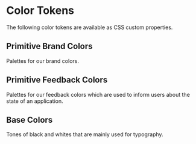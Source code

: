 
<Meta title="Design Tokens/Colors" />

# Color Tokens

The following color tokens are available as CSS custom properties.

## Primitive Brand Colors

Palettes for our brand colors.

<ColorPalette>
  <ColorItem
    title="Brand"
    subtitle="Brand Colors"
    colors={{
      50: "var(--hap-primitives-color-brand-50)",
      100: "var(--hap-primitives-color-brand-100)",
      200: "var(--hap-primitives-color-brand-200)",
      300: "var(--hap-primitives-color-brand-300)",
      400: "var(--hap-primitives-color-brand-400)",
      500: "var(--hap-primitives-color-brand-500)",
      600: "var(--hap-primitives-color-brand-600)",
      700: "var(--hap-primitives-color-brand-700)",
      800: "var(--hap-primitives-color-brand-800)",
      900: "var(--hap-primitives-color-brand-900)",
    }}
  />
  <ColorItem
    title="Neutral"
    subtitle="Neutral Colors"
    colors={{
      50: "var(--hap-primitives-color-neutral-50)",
      100: "var(--hap-primitives-color-neutral-100)",
      200: "var(--hap-primitives-color-neutral-200)",
      300: "var(--hap-primitives-color-neutral-300)",
      400: "var(--hap-primitives-color-neutral-400)",
      500: "var(--hap-primitives-color-neutral-500)",
      600: "var(--hap-primitives-color-neutral-600)",
      700: "var(--hap-primitives-color-neutral-700)",
      800: "var(--hap-primitives-color-neutral-800)",
      900: "var(--hap-primitives-color-neutral-900)",
    }}
  />
</ColorPalette>

## Primitive Feedback Colors

Palettes for our feedback colors which are used to inform users about the state
of an application.

<ColorPalette>
  <ColorItem
    title="Feedback Green"
    subtitle="Give some positive feedback"
    colors={{
      50: "var(--hap-primitives-color-feedback-green-50)",
      100: "var(--hap-primitives-color-feedback-green-100)",
      200: "var(--hap-primitives-color-feedback-green-200)",
      300: "var(--hap-primitives-color-feedback-green-300)",
      400: "var(--hap-primitives-color-feedback-green-400)",
      500: "var(--hap-primitives-color-feedback-green-500)",
      600: "var(--hap-primitives-color-feedback-green-600)",
      700: "var(--hap-primitives-color-feedback-green-700)",
      800: "var(--hap-primitives-color-feedback-green-800)",
      900: "var(--hap-primitives-color-feedback-green-900)",
    }}
  />
  <ColorItem
    title="Feedback Red"
    subtitle="Give some critical feedback"
    colors={{
      50: "var(--hap-primitives-color-feedback-red-50)",
      100: "var(--hap-primitives-color-feedback-red-100)",
      200: "var(--hap-primitives-color-feedback-red-200)",
      300: "var(--hap-primitives-color-feedback-red-300)",
      400: "var(--hap-primitives-color-feedback-red-400)",
      500: "var(--hap-primitives-color-feedback-red-500)",
      600: "var(--hap-primitives-color-feedback-red-600)",
      700: "var(--hap-primitives-color-feedback-red-700)",
      800: "var(--hap-primitives-color-feedback-red-800)",
      900: "var(--hap-primitives-color-feedback-red-900)",
    }}
  />
  <ColorItem
    title="Feedback Yellow"
    subtitle="Give some cautious feedback"
    colors={{
      50: "var(--hap-primitives-color-feedback-yellow-50)",
      100: "var(--hap-primitives-color-feedback-yellow-100)",
      200: "var(--hap-primitives-color-feedback-yellow-200)",
      300: "var(--hap-primitives-color-feedback-yellow-300)",
      400: "var(--hap-primitives-color-feedback-yellow-400)",
      500: "var(--hap-primitives-color-feedback-yellow-500)",
      600: "var(--hap-primitives-color-feedback-yellow-600)",
      700: "var(--hap-primitives-color-feedback-yellow-700)",
      800: "var(--hap-primitives-color-feedback-yellow-800)",
      900: "var(--hap-primitives-color-feedback-yellow-900)",
    }}
  />
</ColorPalette>

## Base Colors

Tones of black and whites that are mainly used for typography.

<ColorPalette>
  <ColorItem
    title="Base Black"
    colors={{
      primary: "var(--hap-primitives-color-base-black-primary)",
      secondary: "var(--hap-primitives-color-base-black-secondary)",
      tertiary: "var(--hap-primitives-color-base-black-tertiary)",
    }}
  />
  <ColorItem
    title="Base White"
    colors={{
      primary: "var(--hap-primitives-color-base-white-primary)",
      secondary: "var(--hap-primitives-color-base-white-secondary)",
      tertiary: "var(--hap-primitives-color-base-white-tertiary)",
    }}
  />
</ColorPalette>
